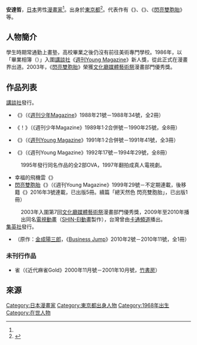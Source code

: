 {{multiple issues|
{{Notability Unreferenced|time=2016-08-24T15:46:16+00:00}}
{{Primarysources|time=2016-08-24T15:46:16+00:00}}
}}
{{Infobox 漫畫家
| 姓名               = 安達哲
| 職業               = [[漫畫家|漫畫家]]
| 圖像               = 
| 圖像大小           = 
| 圖像說明           = 
| 本名               = 
| 日語原文           = 
| 英文名             = 
| 假名               = あだち てつ
| 羅馬字             = Adachi Tetsu
| 性別               =
| 國籍               = {{JPN}}
| 出生日期           = {{Birth date|1968|2|10|no}}
| 出生地點           = {{flagicon|Japan}} [[東京都|東京都]]
| 逝世日期           = 
| 逝世地點           = 
| 活躍時期           = 
| 類型               = 
| 出道作品           = 
| 代表作品           = 《{{link-ja|櫻花之歌|さくらの唄 (漫画)}}》<br />《{{link-ja|天氣預報大姊姊|お天気お姉さん (漫画)}}》<br />《[[閃亮雙胞胎|閃亮雙胞胎]]》<br />等
| 獎項               = 第17回[[文化廳媒體藝術祭|文化廳媒體藝術祭]]<br />漫畫部門優秀獎<br />（《閃亮雙胞胎》）
| 簽名               = 
| 官方網站           = 
| 附註               = 
}}
{{japanese|japanese=安達 哲|kana=あだち てつ|romaji=Adachi Tetsu}}
{{漫畫}}
'''安達哲'''{{BD|1968年|2月10日<ref name="mangaseek">漫畫seek・日外Associates共著《漫畫家人名事典》日外Associates，第18頁，2003年2月25日初版發行 ISBN 4-8169-1760-8</ref>||}}，[[日本|日本]]男性[[漫畫家|漫畫家]]<ref name="mangaseek" />。出身於[[東京都|東京都]]<ref>{{Cite web|date=|url=http://natalie.mu/comic/artist/1777|title=【安達哲】Profile|work=|author=|publisher=[[Natalie_(網站)|Comic Natalie]]|accessdate=2016-08-24|language=ja|archive-date=2020-04-09|archive-url=https://web.archive.org/web/20200409064443/https://natalie.mu/comic/artist/1777|dead-url=no}}</ref>。代表作有《{{link-ja|櫻花之歌|さくらの唄 (漫画)}}》、《{{link-ja|天氣預報大姊姊|お天気お姉さん (漫画)}}》、《[[閃亮雙胞胎|閃亮雙胞胎]]》等。

== 人物簡介 ==
學生時期常通勤上畫塾，高校畢業之後仍沒有前往美術專門學校。1986年，以「畢業相簿（<small>{{lang-ja|卒業アルバム}}</small>）」入圍[[講談社|講談社]]《[[週刊Young_Magazine|週刊Young Magazine]]》新人獎，從此正式在漫畫界出道。2003年，《[[閃亮雙胞胎|閃亮雙胞胎]]》榮獲[[文化廳媒體藝術祭|文化廳媒體藝術祭]]漫畫部門優秀獎。

== 作品列表 ==
; [[講談社|講談社]]發行。
* {{link-ja|白色禮物|ホワイトアルバム (漫画)}}《{{lang|ja|ホワイトアルバム}}》（《[[週刊少年Magazine|週刊少年Magazine]]》1988年21號－1988年34號，全2冊）
* {{link-ja|閃亮閃亮！|キラキラ!}}《{{lang|ja|キラキラ}}！》（《週刊少年Magazine》1989年1·2合併號－1990年25號，全8冊）
* {{link-ja|櫻花之歌|さくらの唄 (漫画)}}《{{lang|ja|さくらの唄}}》（《[[週刊Young_Magazine|週刊Young Magazine]]》1991年1·2合併號－1991年41號，全3冊）
* {{link-ja|天氣預報大姊姊|お天気お姉さん (漫画)}}《{{lang|ja|お天気お姉さん}}》（《週刊Young Magazine》1992年17號－1994年29號，全8冊）
: 1995年發行同名作品的全2部OVA，1997年翻拍成真人電視劇。
* 幸福的飛機雲《{{lang|ja|幸せのひこうき雲}}》
* [[閃亮雙胞胎|閃亮雙胞胎]]《{{lang|ja|バカ姉弟}}》（《週刊Young Magazine》1999年29號－不定期連載，後移籍《{{link-ja|月刊Young Magazine|月刊ヤングマガジン}}》2016年3號連載，已出版5冊。續篇「總天然色 閃亮雙胞胎」，已出版1冊）
: 2003年入圍第7回[[文化廳媒體藝術祭|文化廳媒體藝術祭]]漫畫部門優秀獎，2009年至2010年播出同名[[電視動畫|電視動畫]]（[[SHIN-EI動畫|SHIN-EI動畫]]製作），台灣曾由[[卡通頻道|卡通頻道]]播出。
; [[集英社|集英社]]發行。
* {{lang|ja|シュセンドー}}（原作：[[金成陽三郎|金成陽三郎]]，《[[Business_Jump|Business Jump]]》2010年2號－2010年11號，全1冊）

=== 未刊行作品 ===
* {{lang|ja|ギャル}}雀（《近代麻雀Gold》2000年11月號－2001年10月號，[[竹書房|竹書房]]）

== 來源 ==
{{reflist}}

{{DEFAULTSORT:Adachi Tetsu}}
[[Category:日本漫畫家|Category:日本漫畫家]]
[[Category:東京都出身人物|Category:東京都出身人物]]
[[Category:1968年出生|Category:1968年出生]]
[[Category:在世人物|Category:在世人物]]